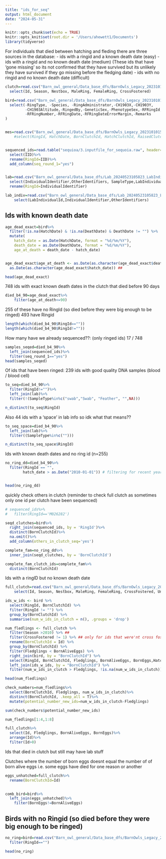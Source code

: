 ```yaml
---
title: "ids_for_seq"
output: html_document
date: "2024-05-31"
---
```


```r
knitr::opts_chunk$set(echo = TRUE)
knitr::opts_knit$set(root.dir = '/Users/ahewett1/Documents')
library(tidyverse)
```

For individuals that died between hatching and fleding there are three sources in the database:
- ids with a ringid and a known death date (easy)
- ids with a ringid and no known death date (medium)
(These ids that have 'gone missing' so its not confirmed that they have survived but its unlikely they have survived if they go missing before the fledging date) 
- ids with no ringid and no known death date (difficult)

```r
clutch=read.csv("Barn_owl_general/Data_base_dfs/BarnOwls_Legacy_20231010153920_Clutch.csv")%>%
  select(Id, Season, Nestbox, MaleRing, FemaleRing, CrossFostered)

bird=read.csv("Barn_owl_general/Data_base_dfs/BarnOwls_Legacy_20231010153920_Bird.csv")%>%
  select(-RingType, -Species, -RingAdministrator,-CH1903X,-CH1903Y,
         -CH1903Altitude,-RingedBy,-GeneticSex,-PhenotypeSex,-RFRingId,
         -RFRingNumber,-RFRingDate,-RFRingDateErrorMargin,-Remarks
)


mes=read.csv("Barn_owl_general/Data_base_dfs/BarnOwls_Legacy_20231010153920_BirdMeasurement.csv")#%>%
    #select(RingId, HatchDate, BornClutchId, HatchClutchId, RaisedClutchId, RingDate, SiteId)


sequenced_ids=read.table("sequioa/3.inputfile_for_sequoia.raw", header=T)%>%
  select(IID)%>%
  rename(RingId=IID)%>%
  add_column(seq_round_1="yes")


lab=read.csv("Barn_owl_general/Data_base_dfs/Lab_20240523105823_LabIndividualTissue.csv")%>%
  select(IndividualIdentifier,OtherIdentifiers, SampleType,LabIndividualTissueId,TissueIdentifier,LabIndividualId)%>%
  rename(RingId=IndividualIdentifier)

lab_indiv=read.csv("Barn_owl_general/Data_base_dfs/Lab_20240523105823_LabIndividual.csv")%>%
    select(LabIndividualId,IndividualIdentifier,OtherIdentifiers)


```

## Ids with known death date ##

```r

age_dead_exact=bird%>%
  filter(!is.na(HatchDate) & !is.na(DeathDate) & DeathDate != "") %>%
  mutate(
    hatch_date = as.Date(HatchDate, format = "%d/%m/%Y"),
    death_date = as.Date(DeathDate, format = "%d/%m/%Y"),
    age_at_death = death_date - hatch_date)


age_dead_exact$age_at_death <- as.Date(as.character(age_dead_exact$death_date))-
  as.Date(as.character(age_dead_exact$hatch_date)) ## 

head(age_dead_exact)

```
748 ids with exact known death dates in the clutch that died before 90 days
```r
died_b4_90=age_dead_exact%>%
    filter(age_at_death<=90)

```
255 of these have no RingId (so died before they were big enough to be ringed)
493 have Ringid
```r
length(which(died_b4_90$RingId==""))
length(which(died_b4_90$RingId!=""))

```

How many have we already sequenced??:
(only ringed ids)
17 / 748
```r
samples_seqed=died_b4_90%>%
  left_join(sequenced_ids)%>%
  filter(seq_round_1=="yes")
head(samples_seqed)

```

Of ids that have been ringed:
239 ids with good quality DNA samples (blood / blood cell)

```r
to_seq=died_b4_90%>%
  filter(RingId!="")%>%
  left_join(lab)%>%
  filter(!(SampleType%in%c("swab","Swab", "Feather", "",NA)))

n_distinct(to_seq$RingId)
```
Also 44 ids with a 'space' in lab info so idk what that means??
```r
to_seq_space=died_b4_90%>%
  left_join(lab)%>%
  filter((SampleType%in%c("")))

n_distinct(to_seq_space$RingId)

```


Ids with known death dates and no ring id (n=255)

```r

no_ring_dd=died_b4_90%>%
  filter(RingId == "", 
        hatch_date > as.Date("2010-01-01")) # filtering for recent years (removes ~ 50 ids)


head(no_ring_dd)

```

quickly check others in clutch
(reminder to check full clutch as sometimes only one id per clutch have been sequenced)
```r
# sequenced_ids%>%
#   filter(RingId=='M026282')

seqd_clutches=bird%>%
  right_join(sequenced_ids, by = 'RingId')%>%
  distinct(BornClutchId)%>%
  na.omit()%>%
  add_column(others_in_clutch_seq='yes')

complete_fam=no_ring_dd%>%
  inner_join(seqd_clutches, by = 'BornClutchId')

complete_fam_clutch_ids=complete_fam%>%
  distinct(BornClutchId)


```










Ids with a ringID but no known death date

```r
full_clutch=read.csv("Barn_owl_general/Data_base_dfs/BarnOwls_Legacy_20231010153920_Clutch.csv")%>%
    select(Id, Season, Nestbox, MaleRing, FemaleRing, CrossFostered, UnhatchedEggs, InfertileEggs,     DeadEmbryos,BornEggs,BornAliveEggs,BornDeadEggs,Fledglings)
```

```r

ids_w_ids <- bird %>%
  select(RingId, BornClutchId) %>%
  filter(RingId != "") %>%
  group_by(BornClutchId) %>%
  summarise(num_w_ids_in_clutch = n(), .groups = 'drop')

num_fledlings <- full_clutch %>%
  filter(Season >2010) %>% ## 
  filter(CrossFostered != 1) %>% ## only for ids that were'nt cross fostered (otherwise )
  rename(BornClutchId = Id) %>%
  group_by(BornClutchId) %>%
  filter(Fledglings < BornAliveEggs) %>%
  right_join(bird, by = "BornClutchId") %>%
  select(RingId, BornClutchId, Fledglings, BornAliveEggs, BornEggs,HatchDate, DeathDate) %>%
  left_join(ids_w_ids, by = "BornClutchId") %>%
  filter(num_w_ids_in_clutch > Fledglings, !is.na(num_w_ids_in_clutch))

head(num_fledlings)

check_numbers=num_fledlings%>%
  select(BornClutchId, Fledglings, num_w_ids_in_clutch)%>%
  distinct(BornClutchId, .keep_all = T)%>%
  mutate(potential_number_new_ids=num_w_ids_in_clutch-Fledglings)

sum(check_numbers$potential_number_new_ids)

```

```r
num_fledlings[1:4,1:8]
```

```r
full_clutch%>%
  select(Id, Fledglings, BornAliveEggs, BornEggs)%>%
  arrange(Id)%>%
  filter(Id>0)
```





Ids that died in clutch but still may have lab stuff 


Clutches where the number of born eggs doesnt equal the number of of born alive eggs 
i.e. some eggs have died for one reason or another 
```r
eggs_unhatched=full_clutch%>%
  rename(BornClutchId=Id)
  
```

```r
comb_bird=bird%>%
  left_join(eggs_unhatched)%>%
    filter(BornEggs!=BornAliveEggs)
```
## Birds with no Ringid (so died before they were big enough to be ringed) ##

```r
no_ring=bird=read.csv("Barn_owl_general/Data_base_dfs/BarnOwls_Legacy_20231010153920_Bird.csv")%>%
  filter(RingId=="")

head(no_ring)

```

